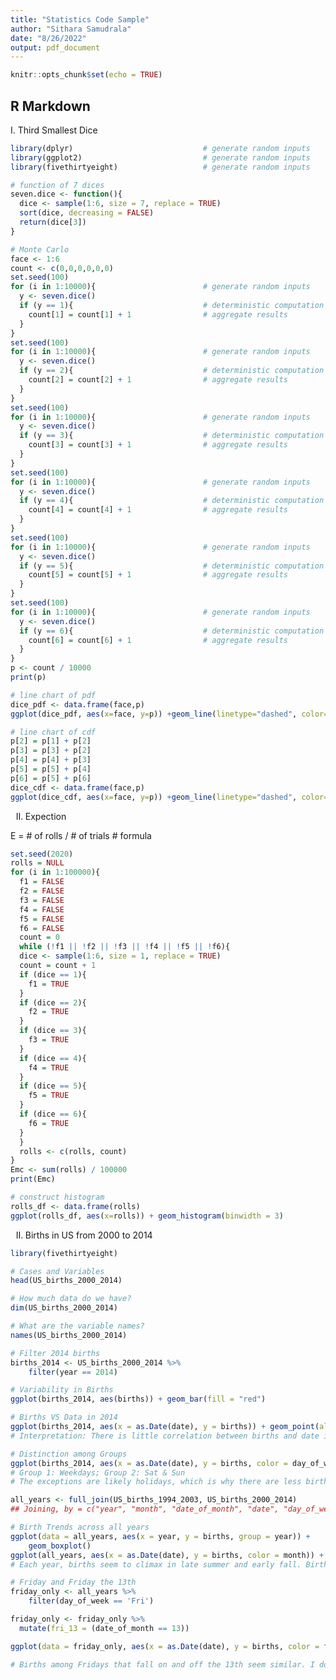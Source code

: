 ```yaml
---
title: "Statistics Code Sample"
author: "Sithara Samudrala"
date: "8/26/2022"
output: pdf_document
---
```


```r
knitr::opts_chunk$set(echo = TRUE)
```

## R Markdown

I. Third Smallest Dice

```r
library(dplyr)                             # generate random inputs            
library(ggplot2)                           # generate random inputs  
library(fivethirtyeight)                   # generate random inputs  

# function of 7 dices
seven.dice <- function(){
  dice <- sample(1:6, size = 7, replace = TRUE)
  sort(dice, decreasing = FALSE)
  return(dice[3])
}

# Monte Carlo
face <- 1:6
count <- c(0,0,0,0,0,0)
set.seed(100)
for (i in 1:10000){                        # generate random inputs
  y <- seven.dice()
  if (y == 1){                             # deterministic computation
    count[1] = count[1] + 1                # aggregate results
  }
}
set.seed(100)
for (i in 1:10000){                        # generate random inputs
  y <- seven.dice()
  if (y == 2){                             # deterministic computation
    count[2] = count[2] + 1                # aggregate results
  }
}
set.seed(100)
for (i in 1:10000){                        # generate random inputs
  y <- seven.dice()
  if (y == 3){                             # deterministic computation
    count[3] = count[3] + 1                # aggregate results
  }
}
set.seed(100)
for (i in 1:10000){                        # generate random inputs
  y <- seven.dice()
  if (y == 4){                             # deterministic computation
    count[4] = count[4] + 1                # aggregate results
  }
}
set.seed(100)
for (i in 1:10000){                        # generate random inputs
  y <- seven.dice()
  if (y == 5){                             # deterministic computation
    count[5] = count[5] + 1                # aggregate results
  }
}
set.seed(100)
for (i in 1:10000){                        # generate random inputs
  y <- seven.dice()
  if (y == 6){                             # deterministic computation
    count[6] = count[6] + 1                # aggregate results
  }
}
p <- count / 10000
print(p)

# line chart of pdf
dice_pdf <- data.frame(face,p)
ggplot(dice_pdf, aes(x=face, y=p)) +geom_line(linetype="dashed", color="blue", size= 2) + geom_point(color="red", size=3)

# line chart of cdf
p[2] = p[1] + p[2]
p[3] = p[3] + p[2]
p[4] = p[4] + p[3]
p[5] = p[5] + p[4]
p[6] = p[5] + p[6]
dice_cdf <- data.frame(face,p)
ggplot(dice_cdf, aes(x=face, y=p)) +geom_line(linetype="dashed", color="blue", size= 2) + geom_point(color="red", size=3)
```
II. Expection

E = # of rolls / # of trials                # formula

```r
set.seed(2020)
rolls = NULL
for (i in 1:100000){
  f1 = FALSE
  f2 = FALSE
  f3 = FALSE
  f4 = FALSE
  f5 = FALSE
  f6 = FALSE
  count = 0
  while (!f1 || !f2 || !f3 || !f4 || !f5 || !f6){
  dice <- sample(1:6, size = 1, replace = TRUE)
  count = count + 1
  if (dice == 1){
    f1 = TRUE
  }
  if (dice == 2){
    f2 = TRUE
  }
  if (dice == 3){
    f3 = TRUE
  }
  if (dice == 4){
    f4 = TRUE
  }
  if (dice == 5){
    f5 = TRUE
  }
  if (dice == 6){
    f6 = TRUE
  }
  }
  rolls <- c(rolls, count)
}
Emc <- sum(rolls) / 100000
print(Emc)

# construct histogram
rolls_df <- data.frame(rolls)
ggplot(rolls_df, aes(x=rolls)) + geom_histogram(binwidth = 3)
```

II. Births in US from 2000 to 2014


```r
library(fivethirtyeight)

# Cases and Variables
head(US_births_2000_2014)

# How much data do we have? 
dim(US_births_2000_2014)

# What are the variable names? 
names(US_births_2000_2014)

# Filter 2014 births
births_2014 <- US_births_2000_2014 %>% 
    filter(year == 2014)

# Variability in Births
ggplot(births_2014, aes(births)) + geom_bar(fill = "red")

# Births VS Data in 2014
ggplot(births_2014, aes(x = as.Date(date), y = births)) + geom_point(alpha = 0.5)
# Interpretation: There is little correlation between births and date in 2014

# Distinction among Groups
ggplot(births_2014, aes(x = as.Date(date), y = births, color = day_of_week)) + geom_point(alpha = 0.5)
# Group 1: Weekdays; Group 2: Sat & Sun
# The exceptions are likely holidays, which is why there are less births those days like the weekend days or Group 2. Overall, Saturdays and Sundays tend to have less births than the rest of the weekdays. Births in 2014 seem to climax in late summer and early fall.

all_years <- full_join(US_births_1994_2003, US_births_2000_2014)
## Joining, by = c("year", "month", "date_of_month", "date", "day_of_week", "births")

# Birth Trends across all years
ggplot(data = all_years, aes(x = year, y = births, group = year)) +
    geom_boxplot()
ggplot(all_years, aes(x = as.Date(date), y = births, color = month)) + geom_point(alpha = 0.5)
# Each year, births seem to climax in late summer and early fall. Births, over the years, seem to increase until late 2000s and then started to decrease into the 2010s.

# Friday and Friday the 13th
friday_only <- all_years %>% 
    filter(day_of_week == 'Fri')

friday_only <- friday_only %>%
  mutate(fri_13 = (date_of_month == 13))

ggplot(data = friday_only, aes(x = as.Date(date), y = births, color = fri_13)) + geom_point(alpha = 0.4)

# Births among Fridays that fall on and off the 13th seem similar. I do not see any evidence of superstition.
```